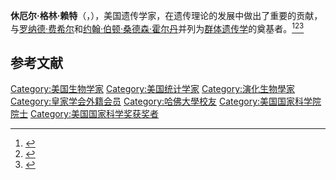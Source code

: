 {{Infobox scientist
|name              = Sewall Wright
|image             = 
|image_size        =
|caption           = 
|birth_date        = {{birth date|1889|12|21}}
|birth_place       = 美国[[马萨诸塞州|马萨诸塞州]][[梅尔罗斯_(马萨诸塞州)|梅尔罗斯]]
|death_date        = {{death date and age|1988|3|3|1889|12|21}}
|death_place       = 美国[[威斯康星州|威斯康星州]][[麦迪逊_(威斯康星州市)|麦迪逊市]]
|field             = [[遗传学|遗传学]]
|work_institutions = [[芝加哥大学|芝加哥大学]]<ref name="New York Times">{{cite news|last1=Fowler|first1=Glenn|title=Sewall Wright, 98, Who Formed Mathematical Basis for Evolution|url=https://www.nytimes.com/1988/03/04/obituaries/sewall-wright-98-who-formed-mathematical-basis-for-evolution.html|newspaper=The New York Times|access-date=18 May 2021|date=March 4, 1988|archive-date=2021-12-30|archive-url=https://web.archive.org/web/20211230171735/https://www.nytimes.com/1988/03/04/obituaries/sewall-wright-98-who-formed-mathematical-basis-for-evolution.html|dead-url=no}}</ref><br/><small>(1926–1954)</small><br/>[[威斯康星大学|威斯康星大学]]<ref name="New York Times"/><br/><small>(1955–1960)</small>
|alma_mater        = [[Lombard_College|Lombard College]]<br/>[[伊利诺伊大学厄巴纳-香槟分校|伊利诺伊大学厄巴纳-香槟分校]]<br/>[[哈佛大学|哈佛大学]]<br/>{{small|([[Sc.D.|Sc.D.]], 1915)}}<ref>{{cite web|url=http://www.britannica.com/EBchecked/topic/649555/Sewall-Wright|title=Sewall Wright - American geneticist|website=britannica.com|access-date=March 21, 2018|archive-date=2015-05-01|archive-url=https://web.archive.org/web/20150501094822/http://www.britannica.com/EBchecked/topic/649555/Sewall-Wright|dead-url=no}}</ref>
|doctoral_advisor  = [[威廉·欧内斯特·卡斯尔|威廉·欧内斯特·卡斯尔]]
|doctoral_students =
|known_for         = [[决定系数|决定系数]]<br/>[[群体遗传学|群体遗传学]]<br/>[[Causal_graph|Causal graph]]<br/>[[F-statistics|F-statistics]]<br/>[[Fixation_index|Fixation index]]<br/>[[Fitness_landscape|Fitness landscape]]<br/>[[Genetic_rescue|Genetic rescue]]<br/>[[遗传漂变|遗传漂变]]<br/>[[Coefficient_of_relationship|Inbreeding coefficient]]<br/>[[Path_analysis_(statistics)|Path analysis]]<br/>[[Shifting_balance_theory|Shifting balance theory]]<br/>[[Threshold_model|Threshold model]]
|author_abbrev_bot =
|author_abbrev_zoo =
|influences        =
|influenced        =
|prizes            = {{nowrap|[[丹尼尔·吉罗·艾略特奖章|丹尼尔·吉罗·艾略特奖章]]（1945年）}}<br/>[[Weldon_Memorial_Prize|Weldon Memorial Prize]]（1947年）<br/>[[金伯遗传学奖|金伯遗传学奖]]（1956年）<br/>[[美国国家科学奖章|美国国家科学奖章]]（1966年）<br />[[達爾文獎章|達爾文獎章]]（1980年）<br /> [[托马斯·亨特·摩根奖章|托马斯·亨特·摩根奖章]]（1982年）<br/>[[巴尔赞奖|巴尔赞奖]]（1984年）<br />[[皇家学会院士|皇家学会外籍院士]]（1963年）<ref name="frs">{{Cite journal | last1 = Hill | first1 = W. G. | author-link = William G. Hill| doi = 10.1098/rsbm.1990.0044 | title = Sewall Wright. 21 December 1889-3 March 1988 | journal = [[Biographical_Memoirs_of_Fellows_of_the_Royal_Society|Biographical Memoirs of Fellows of the Royal Society]] | volume = 36 | pages = 568–579| year = 1990 | pmid =  11616179| doi-access = free }}</ref>
|footnotes         =
|signature         =
}}
'''休厄尔·格林·赖特'''（{{lang-en|'''Sewall Green Wright'''}}，{{bd|1889年|12月21日|1988年|3月3日|W}}），美国遗传学家，在遗传理论的发展中做出了重要的贡献，与[[罗纳德·费希尔|罗纳德·费希尔]]和[[约翰·伯顿·桑德森·霍尔丹|约翰·伯顿·桑德森·霍尔丹]]并列为[[群体遗传学|群体遗传学]]的奠基者。<ref>{{Cite journal|title=Sewall Wright (1889-1988)|url=https://archive.org/details/sim_genetics_1988-05_119_1/page/1|first1=J. F.|last1=|journal=Genetics|issue=1|year=1988|volume=119|pages=1–4|pmc=1203328|pmid=3294096}}</ref><ref>{{Cite journal|title=Sewall Wright and physiological genetics|url=https://archive.org/details/sim_genetics_1987-01_115_1/page/n8|first1=J. F.|last1=|last2=Dove|first2=W. F.|journal=Genetics|issue=1|year=1987|volume=115|pages=1–2|pmc=1203043|pmid=3549442}}</ref><ref>{{Cite journal|title=Sewall Wright's "Systems of Mating"|first1=W. G.|last1=|journal=Genetics|issue=4|year=1996|volume=143|pages=1499–1506|pmc=1207415|pmid=8844140}}</ref>

== 参考文献 ==
{{Reflist}}

{{群体遗传学}}
{{美国国家科学奖章得主|biological}}

{{Authority control}}
{{DEFAULTSORT:Wright, Sewall}}
[[Category:美国生物学家|Category:美国生物学家]]
[[Category:美国统计学家|Category:美国统计学家]]
[[Category:演化生物學家|Category:演化生物學家]]
[[Category:皇家学会外籍会员|Category:皇家学会外籍会员]]
[[Category:哈佛大學校友|Category:哈佛大學校友]]
[[Category:美国国家科学院院士|Category:美国国家科学院院士]]
[[Category:美国国家科学奖获奖者|Category:美国国家科学奖获奖者]]